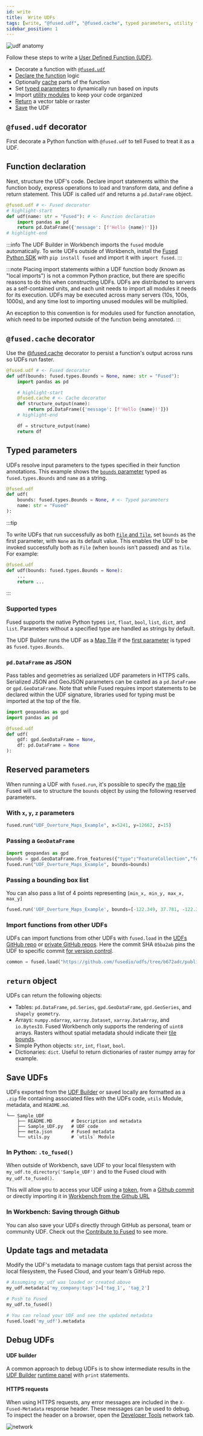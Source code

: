 ```yaml
---
id: write
title:  Write UDFs
tags: [write, "@fused.udf", "@fused.cache", typed parameters, utility functions, return object]
sidebar_position: 1
---
```


![udf anatomy](/img/udfanatomy.png)

Follow these steps to write a [User Defined Function (UDF)](/core-concepts/why/).

- Decorate a function with [`@fused.udf`](/core-concepts/write/#fusedudf-decorator)
- [Declare the function](/core-concepts/write/#function-declaration) logic
- Optionally [cache](/core-concepts/write/#fusedcache-decorator) parts of the function
- Set [typed parameters](/core-concepts/write/#typed-parameters) to dynamically run based on inputs
- Import [utility modules](/core-concepts/write/#utils-module) to keep your code organized
- [Return](/core-concepts/write/#return-object) a vector table or raster
- [Save](/core-concepts/write/#save-udfs) the UDF

## `@fused.udf` decorator

First decorate a Python function with `@fused.udf` to tell Fused to treat it as a UDF.

## Function declaration

Next, structure the UDF's code. Declare import statements within the function body, express operations to load and transform data, and define a return statement. This UDF is called `udf` and returns a `pd.DataFrame` object.

```python showLineNumbers
@fused.udf # <- Fused decorator
# highlight-start
def udf(name: str = "Fused"): # <- Function declaration
    import pandas as pd
    return pd.DataFrame({'message': [f'Hello {name}!']})
# highlight-end
```
:::info
The UDF Builder in Workbench imports the `fused` module automatically. To write UDFs outside of Workbench, install the [Fused Python SDK](/python-sdk/) with `pip install fused` and import it with `import fused`.
:::

:::note
Placing import statements within a UDF function body (known as "local imports") is not a common Python practice, but there are specific reasons to do this when constructing UDFs. UDFs are distributed to servers as a self-contained units, and each unit needs to import all modules it needs for its execution. UDFs may be executed across many servers (10s, 100s, 1000s), and any time lost to importing unused modules will be multiplied.

An exception to this convention is for modules used for function annotation, which need to be imported outside of the function being annotated.
:::

## `@fused.cache` decorator

Use the [@fused.cache](/core-concepts/cache/) decorator to persist a function's output across runs so UDFs run faster.


```python showLineNumbers
@fused.udf # <- Fused decorator
def udf(bounds: fused.types.Bounds = None, name: str = "Fused"):
    import pandas as pd

    # highlight-start
    @fused.cache # <- Cache decorator
    def structure_output(name):
        return pd.DataFrame({'message': [f'Hello {name}!']})
    # highlight-end

    df = structure_output(name)
    return df
```




## Typed parameters

UDFs resolve input parameters to the types specified in their function annotations.
This example shows the [`bounds` parameter](/tutorials/Geospatial%20with%20Fused/filetile/#bounds) typed as `fused.types.Bounds`
and `name` as a string.

```python showLineNumbers
@fused.udf
def udf(
    bounds: fused.types.Bounds = None, # <- Typed parameters
    name: str = "Fused"
):
```

:::tip

To write UDFs that run successfully as both [`File` and `Tile`](/tutorials/Geospatial%20with%20Fused/filetile/), set `bounds` as the first parameter, with `None` as its default value. This enables the UDF to be invoked successfully both as `File` (when `bounds` isn't passed) and as `Tile`. For example:

```python showLineNumbers
@fused.udf
def udf(bounds: fused.types.Bounds = None):
    ...
    return ...
```

:::

### Supported types

Fused supports the native Python types `int`, `float`, `bool`, `list`, `dict`, and `list`. Parameters without a specified type are handled as strings by default.

The UDF Builder runs the UDF as a [Map Tile](/tutorials/Geospatial%20with%20Fused/filetile/) if the [first parameter](/tutorials/Geospatial%20with%20Fused/filetile/#the-bounds-object) is typed as `fused.types.Bounds`.

### `pd.DataFrame` as JSON

Pass tables and geometries as serialized UDF parameters in HTTPS calls. Serialized JSON and GeoJSON parameters can be casted as a `pd.DataFrame` or `gpd.GeoDataFrame`. Note that while Fused requires import statements to be declared within the UDF signature, libraries used for typing must be imported at the top of the file.

```python showLineNumbers
import geopandas as gpd
import pandas as pd

@fused.udf
def udf(
    gdf: gpd.GeoDataFrame = None,
    df: pd.DataFrame = None
):
```

## Reserved parameters

When running a UDF with `fused.run`, it's possible to specify the [map tile](/tutorials/Geospatial%20with%20Fused/filetile/#tile) Fused will use to structure the `bounds` object by using the following reserved parameters.

### With `x`, `y`, `z` parameters

```python showLineNumbers
fused.run("UDF_Overture_Maps_Example", x=5241, y=12662, z=15)
```

### Passing a `GeoDataFrame`
```python showLineNumbers
import geopandas as gpd
bounds = gpd.GeoDataFrame.from_features({"type":"FeatureCollection","features":[{"type":"Feature","properties":{},"geometry":{"coordinates":[[[-122.41152460661726,37.80695951427788],[-122.41152460661726,37.80386837460925],[-122.40744576928229,37.80386837460925],[-122.40744576928229,37.80695951427788],[-122.41152460661726,37.80695951427788]]],"type":"Polygon"},"id":1}]})
fused.run("UDF_Overture_Maps_Example", bounds=bounds)
```

### Passing a bounding box list

You can also pass a list of 4 points representing `[min_x, min_y, max_x, max_y]`

```python showLineNumbers
fused.run('UDF_Overture_Maps_Example', bounds=[-122.349, 37.781, -122.341, 37.818])
```

### Import functions from other UDFs

UDFs can import functions from other UDFs with `fused.load` in the [UDFs GitHub repo](https://github.com/fusedio/udfs/tree/main) or [private GitHub repos](/core-concepts/content-management/git/). Here the commit SHA `05ba2ab` pins the UDF to specific commit [for version control](/core-concepts/run-udfs/run-small-udfs/#git-commit-hash-recommended-for-most-stable-use-cases).

```python showLineNumbers
common = fused.load("https://github.com/fusedio/udfs/tree/b672adc/public/common/")
```

## `return` object

UDFs can return the following objects:

- Tables: `pd.DataFrame`, `pd.Series`, `gpd.GeoDataFrame`,  `gpd.GeoSeries`, and `shapely geometry`.
- Arrays: `numpy.ndarray`, `xarray.Dataset`, `xarray.DataArray`, and `io.BytesIO`. Fused Workbench only supports the rendering of `uint8` arrays. Rasters without spatial metadata should indicate their [tile bounds](/tutorials/Geospatial%20with%20Fused/filetile/#tile).
- Simple Python objects: `str`, `int`, `float`, `bool`.
- Dictionaries: `dict`. Useful to return dictionaries of raster numpy array for example.

## Save UDFs

UDFs exported from the [UDF Builder](/workbench/udf-builder/) or saved locally are formatted as a `.zip` file containing associated files with the UDFs code, `utils` Module, metadata, and `README.md`.

```
└── Sample_UDF
    ├── README.MD       # Description and metadata
    ├── Sample_UDF.py   # UDF code
    ├── meta.json       # Fused metadata
    └── utils.py        # `utils` Module
```

### In Python: `.to_fused()`

When outside of Workbench, save UDF to your local filesystem with `my_udf.to_directory('Sample_UDF')` and to the Fused cloud with `my_udf.to_fused()`.

This will allow you to access your UDF using a [token](/core-concepts/run-udfs/run-small-udfs/#token), from a [Github commit](/core-concepts/run-udfs/run-small-udfs/#git-commit-hash-recommended-for-most-stable-use-cases) or directly importing it in [Workbench from the Github URL](/workbench/udf-catalog/#add-from-github-url)

### In Workbench: Saving through Github

You can also save your UDFs directly through GitHub as personal, team or community UDF. Check out the [Contribute to Fused](/workbench/udf-catalog/#contribute-to-fused) to see more.


## Update tags and metadata

Modify the UDF's metadata to manage custom tags that persist across the local filesystem, the Fused Cloud, and your team's GitHub repo.


```python showLineNumbers
# Assumging my_udf was loaded or created above
my_udf.metadata['my_company:tags']=['tag_1', 'tag_2']

# Push to Fused
my_udf.to_fused()

# You can reload your UDF and see the updated metadata
fused.load('my_udf').metadata
```

## Debug UDFs

#### UDF builder

A common approach to debug UDFs is to show intermediate results in the [UDF Builder](/workbench/udf-builder) [runtime panel](/workbench/udf-builder/runtime/) with `print` statements.

#### HTTPS requests

When using HTTPS requests, any error messages are included in the `X-Fused-Metadata` response header. These messages can be used to debug. To inspect the header on a browser, open the [Developer Tools](https://developer.chrome.com/docs/devtools/network) network tab.

![network](/img/network.png)
